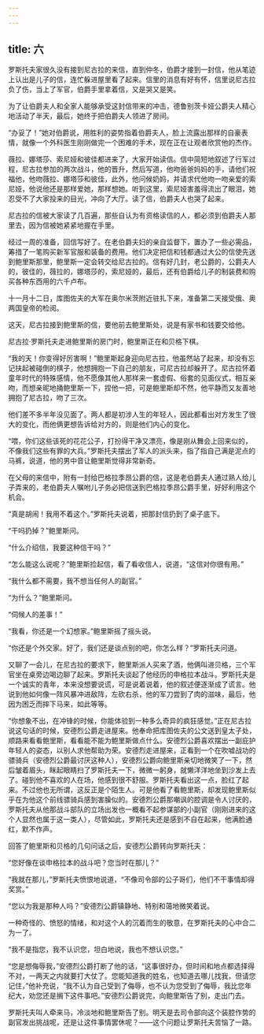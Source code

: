 ```yaml
---
---
---
```

title: 六
---



罗斯托夫家很久没有接到尼古拉的来信，直到仲冬，伯爵才接到一封信，他从笔迹上认出是儿子的信，连忙躲进屋里看了起来。信里的消息有好有怀，信里说尼古拉负了伤，当上了军官，伯爵手里拿着信，又是哭又是笑。

为了让伯爵夫人和全家人能够承受这封信带来的冲击，德鲁别茨卡娅公爵夫人精心地活动了半天，最后，她终于把伯爵夫人领进了房间。

“办妥了！”她对伯爵说，用胜利的姿势指着伯爵夫人，脸上流露出那样的自豪表情，就像一个外科医生刚刚做完一个困难的手术，现在正在让观者欣赏他的杰作。

薇拉、娜塔莎、索尼娅和彼佳都进来了，大家开始读信。信中简短地叙述了行军过程，尼古拉参加的两次战斗，他的晋升，然后写道，他吻爸爸妈妈的手，请他们祝福他，他吻薇拉、娜塔莎和彼佳，此外，他问候奶妈，并请求代他吻一吻亲爱的索尼娅，他说他还是那样爱她，那样想她。听到这里，索尼娅害羞得流出了眼泪，她忍受不了大家投来的目光，冲向了大厅。读了信，伯爵夫人也哭了起来。

尼古拉的信被大家读了几百遍，那些自认为有资格读信的人，都必须到伯爵夫人那里去，因为信被她紧紧地握在手里。

经过一周的准备，回信写好了。在老伯爵夫妇的亲自监督下，置办了一些必需品，筹措了一笔购买新军官服和装备的费用。他们决定把信和钱都通过大公的信使先送到鲍里斯那里，鲍里斯一定会转交给尼古拉的。信有好几封，老公爵的，公爵夫人的，彼佳的，薇拉的，娜塔莎的，索尼娅的，最后，还有伯爵给儿子的制装费和购买各种东西用的六千卢布。

十一月十二日，库图佐夫的大军在奥尔米茨附近驻扎下来，准备第二天接受俄、奥两国皇帝的检阅。

这天，尼古拉接到鲍里斯的信，要他前去鲍里斯处，说是有家书和钱要交给他。

尼古拉·罗斯托夫走进鲍里斯的房门时，鲍里斯正在和贝格下棋。

“我的天！你变得好厉害啊！”鲍里斯起身迎向尼古拉，他虽然站了起来，却没有忘记扶起被碰倒的棋子，他想拥抱一下自己的朋友，可尼古拉却躲开了。尼古拉怀着童年时代的特殊感情，他不愿像其他人那样来一套虚假、俗套的见面仪式，相互亲吻，而想亲昵地捅鲍里斯一下，捏他一把，可是鲍里斯却不然，他平静而又友善地拥抱了尼古拉，吻了三次。

他们差不多半年没见面了。两人都是初涉人生的年轻人，因此都看出对方发生了很大的变化，而他俩更想告诉给对方的，则是他们内心的变化。

“喂，你们这些该死的花花公子，打扮得干净又漂亮，像是刚从舞会上回来似的，不像我们这些有罪的大兵。”罗斯托夫摆出了军人的派头来，指了指自己满是泥点的马裤，说道，他的男中音让鲍里斯觉得非常新奇。

在父母的来信中，附有一封给巴格拉季昂公爵的信，这是老伯爵夫人通过熟人给儿子弄来的，老伯爵夫人嘱咐儿子务必把信送到巴格拉季昂公爵手里，好好利用这个机会。

“真是胡闹！我用不着这个。”罗斯托夫说着，把那封信扔到了桌子底下。

“干吗扔掉？”鲍里斯问。

“什么介绍信，我要这种信干吗？”

“怎么能这么说呢？”鲍里斯捡起信，看了看收信人，说道，“这信对你很有用。”

“我什么都不需要，我不想当任何人的副官。”

“为什么？”鲍里斯问。

“伺候人的差事！”

“我看，你还是一个幻想家。”鲍里斯摇了摇头说。

“你还是个外交家。好了，我们还是谈点别的吧，你怎么样？”罗斯托夫问道。

又聊了一会儿，在尼古拉的要求下，鲍里斯派人买来了酒，他俩叫进贝格，三个军官坐在桌旁边喝边聊了起来。罗斯托夫谈起了他经历的申格拉本战斗。罗斯托夫是一个诚实的青年，本来没想要说谎，可是说着说着，他的叙述便逐渐成了谎言。他说到他如何像一阵风暴冲进敌阵，左砍右杀，他的军刀尝到了肉的滋味，最后，他因为困乏而摔下马来，如此等等。

“你想象不出，在冲锋的时候，你能体验到一种多么奇异的疯狂感觉。”正在尼古拉说这句话的时候，安德烈公爵走进屋来。他奉命把库图佐夫的公文送到皇太子处，顺路来看看鲍里斯，看看能不能为鲍里斯做点什么。安德烈公爵喜欢摆出一副庇护年轻人的姿态，以别人求他帮助为荣。安德烈走进屋来，正看到一个在吹嘘战功的骠骑兵（安德烈公爵最讨厌这种人），安德烈公爵向鲍里斯亲切地微笑了一下，然后皱着眉头，眯起眼睛扫了罗斯托夫一下，微微一躬身，就懒洋洋地坐到沙发上去了。碰到他不喜欢的人在场，他感到很不舒服。罗斯托夫看出这一点，脸红了起来。不过他也无所谓，这反正是个陌生人。可是他看了看鲍里斯，却发现鲍里斯似乎在为他这个前线骠骑兵感到害臊似的。安德烈公爵那嘲讽的腔调是令人讨厌的，罗斯托夫从他那战斗部队的立场出发也一概看不起参谋部的小副官（刚刚进来的这个人显然也属于这一类人），尽管如此，罗斯托夫还是感到不自在起来，他满脸通红，默不作声。

回答了鲍里斯和贝格的几句问话之后，安德烈公爵转向罗斯托夫：

“您好像在谈申格拉本的战斗吧？您当时在那儿？”

“我就在那儿，”罗斯托夫愤恨地说道，“不像司令部的公子哥们，他们不干事情却得奖赏。”

“您以为我是那种人吗？”安德烈公爵镇静地、特别和蔼地微笑着说。

一种奇怪的、愤怒的情绪，和对这个人的沉着而生的敬意，在罗斯托夫的心中合二为一了。

“我不是指您，我不认识您，坦白地说，我也不想认识您。”

“您是想侮辱我，”安德烈公爵打断了他的话，“这事很好办，但时间和地点都选择得不对，一两天之内就要打大仗了。您能知道我的姓名，也知道去哪儿找我，但请您记住，”他补充说，“我不认为自己受到了侮辱，也不认为您受到了侮辱，我比您年纪大，劝您还是搁下这件事吧。”安德烈公爵说完，向鲍里斯告了别，走出门去。

罗斯托夫叫人牵来马，冷淡地和鲍里斯告了别。明天是去司令部向这个装腔作势的副官发出挑战呢，还是让这件事情罢休呢？——这个问题让罗斯托夫苦恼了一路。